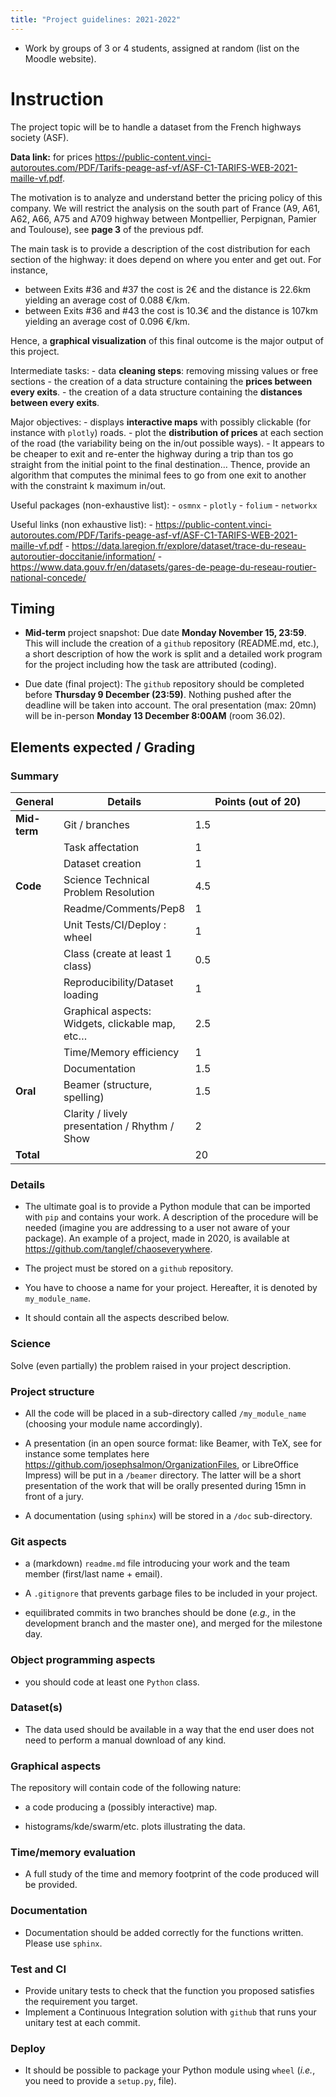 ```yaml
---
title: "Project guidelines: 2021-2022"
---
```


- Work by groups of 3 or 4 students, assigned at random (list on the Moodle website).

# Instruction

The project topic will be to handle a dataset from the French highways society (ASF).

**Data link:** for prices <https://public-content.vinci-autoroutes.com/PDF/Tarifs-peage-asf-vf/ASF-C1-TARIFS-WEB-2021-maille-vf.pdf>.

The motivation is to analyze and understand better the pricing policy of this company.
We will restrict the analysis on the south part of France (A9, A61, A62, A66, A75 and A709 highway between Montpellier, Perpignan, Pamier and Toulouse), see **page 3** of the previous pdf.

The main task is to provide a description of the cost distribution for each section of the highway: it does depend on where you enter and get out. For instance,

- between Exits #36 and #37 the cost is 2€ and the distance is 22.6km yielding an average cost of 0.088 €/km.
- between Exits #36 and #43 the cost is 10.3€ and the distance is 107km yielding an average cost of 0.096 €/km.

 Hence, a **graphical visualization** of this final outcome is the major output of this project.

 Intermediate tasks:
 - data **cleaning steps**: removing missing values or free sections
 - the creation of a data structure containing the **prices between every exits**.
 - the creation of a data structure containing the **distances between every exits**.


Major objectives:
- displays **interactive maps** with possibly clickable (for instance with `plotly`) roads.
- plot the **distribution of prices** at each section of the road (the variability being on the in/out possible ways).
- It appears to be cheaper to exit and re-enter the highway during a trip than tos go straight from the initial point to the final destination... Thence, provide an algorithm that computes the minimal fees to go from one exit to another with the constraint k maximum in/out.

Useful packages (non-exhaustive list):
- `osmnx`
- `plotly`
- `folium`
- `networkx`

Useful links (non exhaustive list):
- <https://public-content.vinci-autoroutes.com/PDF/Tarifs-peage-asf-vf/ASF-C1-TARIFS-WEB-2021-maille-vf.pdf>
- <https://data.laregion.fr/explore/dataset/trace-du-reseau-autoroutier-doccitanie/information/>
- <https://www.data.gouv.fr/en/datasets/gares-de-peage-du-reseau-routier-national-concede/>



## Timing
- **Mid-term** project snapshot: Due date  **Monday November 15, 23:59**. This will include the creation of a ```github``` repository (README.md, etc.), a short description of how the work is split and a detailed work program for the project including how the task are attributed (coding).

- Due date (final project):  The ```github``` repository should be completed before **Thursday 9 December (23:59)**. Nothing pushed after the deadline will be taken into account. The oral presentation (max: 20mn) will be in-person **Monday 13 December 8:00AM** (room 36.02).


## Elements expected /  Grading


### Summary

|General |Details|Points (out of 20)|
|-----|--------------|----------------|
|**Mid-term**|Git / branches|1.5             |
|     |Task affectation|1
|     |Dataset creation|1               |
|**Code**|Science Technical Problem Resolution|4.5             |
|     |Readme/Comments/Pep8|1               |
|     |Unit Tests/CI/Deploy : wheel|1               |
|     |Class (create at least 1 class)|0.5             |
|     |Reproducibility/Dataset loading|1               |
|     |Graphical aspects: Widgets, clickable map, etc...|2.5             |
|     |Time/Memory efficiency|1               |
|     |Documentation |1.5             |
|**Oral** |Beamer (structure, spelling)|1.5             |
|     |Clarity / lively presentation / Rhythm / Show |2               |
| **Total**| | 20|


### Details

- The ultimate goal is to provide a Python module that can be imported with `pip` and contains your work.
A description of the procedure will be needed (imagine you are addressing to a user not aware of your package).
An example of a project, made in 2020, is available at <https://github.com/tanglef/chaoseverywhere>.

- The project must be stored on a `github` repository.

- You have to choose a name for your project. Hereafter, it is denoted by `my_module_name`.

- It should contain all the aspects described below.

### Science
Solve (even partially) the problem raised in your project description.


### Project structure

- All the code will be placed in a sub-directory called `/my_module_name` (choosing your module name accordingly).

- A presentation (in an open source format: like Beamer, with TeX, see for instance some templates here <https://github.com/josephsalmon/OrganizationFiles>, or LibreOffice Impress) will be put in a `/beamer` directory. The latter will be a short presentation of the work that will be orally presented during 15mn in front of a jury.

- A documentation (using `sphinx`) will be stored in a `/doc` sub-directory.

### Git aspects

- a (markdown) `readme.md` file introducing your work and the team member (first/last name + email).

- A `.gitignore` that prevents garbage files to be included in your project.

- equilibrated commits in two branches should be done (*e.g.,* in the development branch and the master one), and merged for the milestone day.

### Object programming aspects

- you should code at least one `Python` class.

### Dataset(s)

- The data used should be available in a way that the end user does not need to perform a manual download of any kind.

### Graphical aspects

The repository will contain code of the following nature:

- a code producing a (possibly interactive) map.

- histograms/kde/swarm/etc. plots illustrating the data.

### Time/memory evaluation

- A full study of the time and memory footprint of the code produced will be provided.

### Documentation

- Documentation should be added correctly for the functions written. Please use `sphinx`.

### Test and CI

- Provide unitary tests to check that the function you proposed satisfies the requirement you target.
- Implement a Continuous Integration solution with `github` that runs your unitary test at each commit.

### Deploy

- It should be possible to package your Python module using `wheel` (*i.e.*, you need to provide a `setup.py`,  file).
